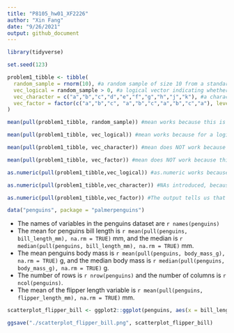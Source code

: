 ```yaml
---
title: "P8105_hw01_XF2226"
author: "Xin Fang"
date: "9/26/2021"
output: github_document
---
```


```r
library(tidyverse)
```

```r

set.seed(123) 

problem1_tibble <- tibble(
  random_sample = rnorm(10), #a random sample of size 10 from a standard Normal distribution
  vec_logical = random_sample > 0, #a logical vector indicating whether elements of the sample are greater than 0
  vec_character = c("a","b","c","d","e","f","g","h","j","k"), #a character vector of length 10
  vec_factor = factor(c("a","b","c", "a","b","c","a","b","c","a"), levels = c("a","b","c")) #a factor vector of length 10, with 3 different factor “levels” - a,b,c
)

```

```r

mean(pull(problem1_tibble, random_sample)) #mean works because this is a numeric vector

mean(pull(problem1_tibble, vec_logical)) #mean works because for a logical vector, TRUE is considered as 1 and FALSE is considered as 0.

mean(pull(problem1_tibble, vec_character)) #mean does NOT work because this is a character vector

mean(pull(problem1_tibble, vec_factor)) #mean does NOT work because this is a factor vector with levels

```

```r
as.numeric(pull(problem1_tibble,vec_logical)) #as.numeric works because for a logical vector, TRUE is considered as 1 and FALSE is considered as 0. The logical vector can be created as type numeric. This explains why the mean function works. 

as.numeric(pull(problem1_tibble,vec_character)) #NAs introduced, because this a character vector, which cannot be coerced into type numeric. This explains why the mean function did not work. 

as.numeric(pull(problem1_tibble,vec_factor)) #The output tells us that in this factor vector, "a" is level 1, "b" is level 2, "c" is level 3. This factor vector can be coerced into type numeric. This does not explain why the mean function did not work. However, we know that the mean function does not work because this is still a factor vector with 3 levels of "a", "b", and "c" and we cannot take the mean of a factor vector like this. 

```

```r

data("penguins", package = "palmerpenguins")

```

* The names of variables in the penguins dataset are `r names(penguins)`
* The mean for penguins bill length is `r mean(pull(penguins, bill_length_mm), na.rm = TRUE)` mm, and the median is `r median(pull(penguins, bill_length_mm), na.rm = TRUE)` mm.
* The mean penguins body mass is `r mean(pull(penguins, body_mass_g), na.rm = TRUE)` g, and the median body mass is `r median(pull(penguins, body_mass_g), na.rm = TRUE)` g.
* The number of rows is `r nrow(penguins)` and the number of columns is `r ncol(penguins)`.
* The mean of the flipper length variable is `r mean(pull(penguins, flipper_length_mm), na.rm = TRUE)` mm.

```r
scatterplot_flipper_bill <- ggplot2::ggplot(penguins, aes(x = bill_length_mm, y = flipper_length_mm, color = species)) + geom_point() 

ggsave("./scatterplot_flipper_bill.png", scatterplot_flipper_bill)
```




